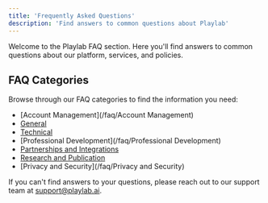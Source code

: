 ```yaml
---
title: 'Frequently Asked Questions'
description: 'Find answers to common questions about Playlab'
---
```

Welcome to the Playlab FAQ section. Here you'll find answers to common questions about our platform, services, and policies.

## FAQ Categories

Browse through our FAQ categories to find the information you need:

- [Account Management](/faq/Account Management)
- [General](/faq/General)
- [Technical](/faq/Technical)
- [Professional Development](/faq/Professional Development)
- [Partnerships and Integrations](/faq/Partnerships)
- [Research and Publication](/faq/Research)
- [Privacy and Security](/faq/Privacy and Security)

If you can't find answers to your questions, please reach out to our support team at support@playlab.ai.